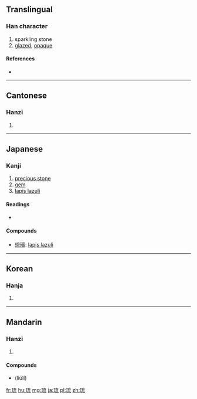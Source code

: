 ==Translingual==

===Han character===
{{Han char|rn=96|rad=玉|as=07|sn=10|four=1011<sub>3</sub>|canj=一土卜戈山 (MGYIU)}}

# sparkling stone
# [[glazed]], [[opaque]]

====References====
* {{Han ref|kx=0733.080|dkj=20978|hdz=21118.090|uh=7409|ud=29705|bh=AF5B|bd=44891}}

----

==Cantonese==

===Hanzi===
{{yue-hanzi|jyut=lau4|y=lau4}}

# {{defn|lang=yue|sort=玉07}}

----

==Japanese==

===Kanji===
{{ja-kanji|grade=8|rs=玉07}}

# [[precious stone]]
# [[gem]]
# [[lapis lazuli]] 

====Readings====
* {{ja-readings|on=[[りゅう]] (ryū), [[る]] (ru)|kun=|nanori=}}

====Compounds====
* [[琉璃]]: [[lapis lazuli]]

----

==Korean==

===Hanja===
{{ko-hanja|hangeul=[[류]]>[[유]]|eumhun=|rv=ryu>yu|mr=ryu>yu|y=lyu>yu}}

# {{defn|lang=ko|sort=玉07}}

----

==Mandarin==

===Hanzi===
{{cmn-hanzi|pin=[[liú]] ([[liu2]])|wg=liu<sup>2</sup>}}

# {{defn|lang=cmn|sort=玉07}}

====Compounds====
* {{l|cmn|琉璃}} (liúlí)

[[fr:琉]]
[[hu:琉]]
[[mg:琉]]
[[ja:琉]]
[[pl:琉]]
[[zh:琉]]